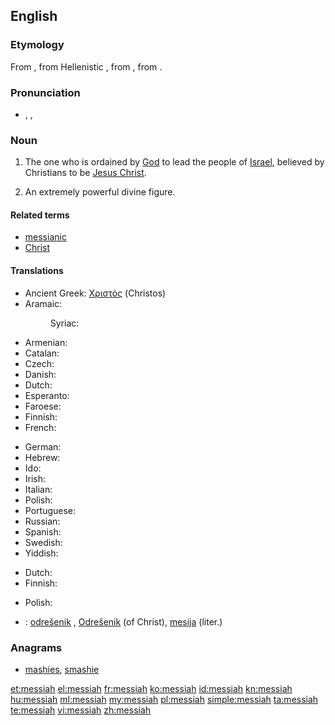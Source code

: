 {{also|Messiah}}
==English==

===Etymology===
From {{etyl|la|en}} {{term|Messias|lang=la}}, from Hellenistic {{etyl|grc|en}} {{term|Μεσσίας|lang=grc}}, from {{etyl|arc|en}} {{term|lang=arc|tr=měšīḥā}}, from {{etyl|he|en}} {{term|משיח|מָשִׁיחַ|anointed|tr=mashíach|sc=Hebr|lang=he}}.

===Pronunciation===
* {{enPR|mə-sī'ə}}, {{IPA|/məˈsaɪ.ə/}}, {{X-SAMPA|/m@"saI@/}}

===Noun===
{{en-noun}}

# {{context|Abrahamic tradition}} The one who is ordained by [[God]] to lead the people of [[Israel]], believed by Christians to be [[Jesus Christ]].
# An extremely powerful divine figure.

====Related terms====
* [[messianic]]
* [[Christ]]

====Translations====
{{trans-top|ordained to lead the people of Israel}}
* Ancient Greek: [[Χριστός]] (Christos) {{m}}
* Aramaic:
*: Syriac: {{tø|arc|ܡܫܝܚܐ|tr=mšīħā’|m}}
* Armenian: {{t-|hy|օծյալ|tr=òçyal}}
* Catalan: {{t-|ca|messies|m}}
* Czech: {{t+|cs|mesiáš|m}}
* Danish: {{t-|da|messias}}
* Dutch: {{t+|nl|Messias|m}}
* Esperanto: {{t-|eo|mesio}}
* Faroese: {{t|fo|messias|m}}
* Finnish: {{t+|fi|messias}}
* French: {{t+|fr|messie|m}}
{{trans-mid}}
* German: {{t+|de|Messias|m}}
* Hebrew: {{t-|he|משיח|m|tr=mashíakh}}
* Ido: {{t+|io|mesio}}
* Irish: {{t-|ga|Meisias|m}}
* Italian: {{t+|it|messia|m}}
* Polish: {{t-|pl|mesjasz|m}}
* Portuguese: {{t+|pt|messias|m}}
* Russian: {{t+|ru|мессия|tr=messíja|m}}
* Spanish: {{t+|es|Mesías|m}}
* Swedish: {{t-|sv|Messias|c}}
* Yiddish: {{t-|yi|משיח|tr=moshiyekh|m}}
{{trans-bottom}}

{{trans-top|an extremely powerful divine figure}}
* Dutch: {{t+|nl|messias|m}}
* Finnish: {{t+|fi|messias}}
{{trans-mid}}
* Polish: {{t-|pl|mesjasz|m}}
{{trans-bottom}}

{{checktrans-top}}
* {{ttbc|sl}}: [[odrešenik]] {{m}}, [[Odrešenik]] {{m}} (of Christ), [[mesija]] {{m}} (liter.)
{{trans-bottom}}

===Anagrams===
* [[mashies#English|mashies]], [[smashie#English|smashie]]

[[et:messiah]]
[[el:messiah]]
[[fr:messiah]]
[[ko:messiah]]
[[id:messiah]]
[[kn:messiah]]
[[hu:messiah]]
[[ml:messiah]]
[[my:messiah]]
[[pl:messiah]]
[[simple:messiah]]
[[ta:messiah]]
[[te:messiah]]
[[vi:messiah]]
[[zh:messiah]]